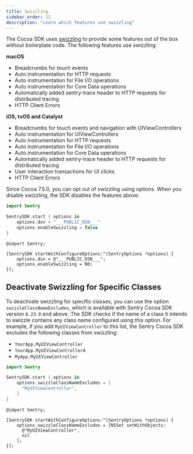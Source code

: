 ```yaml
---
title: Swizzling
sidebar_order: 12
description: "Learn which features use swizzling"
---
```


The Cocoa SDK uses [swizzling](https://nshipster.com/method-swizzling/) to provide some features out of the box without boilerplate code. The following features use swizzling:

**macOS**

- <PlatformLink to="/enriching-events/breadcrumbs/">Breadcrumbs for touch events</PlatformLink>
- <PlatformLink to="/tracing/instrumentation/automatic-instrumentation/#network-tracking">Auto instrumentation for HTTP requests</PlatformLink>
- <PlatformLink to="/tracing/instrumentation/automatic-instrumentation/#file-io-tracing">Auto instrumentation for File I/O operations</PlatformLink>
- <PlatformLink to="/tracing/instrumentation/automatic-instrumentation/#core-data-tracing">Auto instrumentation for Core Data operations</PlatformLink>
- <PlatformLink to="/tracing/trace-propagation/">Automatically added sentry-trace header to HTTP requests for distributed tracing</PlatformLink>
- <PlatformLink to="/configuration/http-client-errors/">HTTP Client Errors</PlatformLink>

**iOS, tvOS and Catalyst**

- <PlatformLink to="/enriching-events/breadcrumbs/">Breadcrumbs for touch events and navigation with UIViewControllers</PlatformLink>
- <PlatformLink to="/tracing/instrumentation/automatic-instrumentation/#uiviewcontroller-tracing">Auto instrumentation for UIViewControllers</PlatformLink>
- <PlatformLink to="/tracing/instrumentation/automatic-instrumentation/#network-tracking">Auto instrumentation for HTTP requests</PlatformLink>
- <PlatformLink to="/tracing/instrumentation/automatic-instrumentation/#file-io-tracing">Auto instrumentation for File I/O operations</PlatformLink>
- <PlatformLink to="/tracing/instrumentation/automatic-instrumentation/#core-data-tracing">Auto instrumentation for Core Data operations</PlatformLink>
- <PlatformLink to="/tracing/trace-propagation/">Automatically added sentry-trace header to HTTP requests for distributed tracing</PlatformLink>
- <PlatformLink to="/tracing/instrumentation/automatic-instrumentation/#user-interaction-tracing">User interaction transactions for UI clicks</PlatformLink>
- <PlatformLink to="/configuration/http-client-errors/">HTTP Client Errors</PlatformLink>

Since Cocoa 7.5.0, you can opt out of swizzling using options. When you disable swizzling, the SDK disables the features above:

<SignInNote />

```swift {tabTitle:Swift}
import Sentry

SentrySDK.start { options in
    options.dsn = "___PUBLIC_DSN___"
    options.enableSwizzling = false
}
```

```objc {tabTitle:Objective-C}
@import Sentry;

[SentrySDK startWithConfigureOptions:^(SentryOptions *options) {
    options.dsn = @"___PUBLIC_DSN___";
    options.enableSwizzling = NO;
}];
```


## Deactivate Swizzling for Specific Classes

To deactivate swizzling for specific classes, you can use the option `swizzleClassNameExcludes`, which is available with Sentry Cocoa SDK version `8.23.0` and above. The SDK checks if the name of a class it intends to swizzle contains any class name configured using this option. For example, if you add `MyUIViewController` to this list, the Sentry Cocoa SDK excludes the following classes from swizzling:

- `YourApp.MyUIViewController`
- `YourApp.MyUIViewControllerA`
- `MyApp.MyUIViewController`


```swift {tabTitle:Swift}
import Sentry

SentrySDK.start { options in
    options.swizzleClassNameExcludes = [
      "MyUIViewController",
    ]
}
```

```objc {tabTitle:Objective-C}
@import Sentry;

[SentrySDK startWithConfigureOptions:^(SentryOptions *options) {
    options.swizzleClassNameExcludes = [NSSet setWithObjects:
      @"MyUIViewController",
      nil
    ];
}];
```
